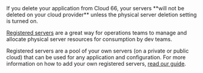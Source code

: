 <Tabs >

<Tab label="Adding a Cloud Provider">

<FilteredContentBox >
<FilteredContent filter="AWS">
<Partial file="../../src/pages/docs/partials/_aws.md" />
</FilteredContent>

<FilteredContent filter="Azure">
<Partial file="../../src/pages/docs/partials/_azure.md" />
</FilteredContent>

<FilteredContent filter="DigitalOcean">
<Partial file="../../src/pages/docs/partials/_do.md" />
</FilteredContent>

<FilteredContent filter="Google">
<Partial file="../../src/pages/docs/partials/_gce.md" />
</FilteredContent>

<FilteredContent filter="Hetzner Cloud">
<Partial file="../../src/pages/docs/partials/_hetzner.md" />
</FilteredContent>

<FilteredContent filter="Latitude.sh">
<Partial file="../../src/pages/docs/partials/_latitudesh.md" />
</FilteredContent>

<FilteredContent filter="Linode">
<Partial file="../../src/pages/docs/partials/_linode.md" />
</FilteredContent>

<FilteredContent filter="OVHcloud">
<Partial file="../../src/pages/docs/partials/_ovh.md" />
</FilteredContent>

<FilteredContent filter="Packet">
<Partial file="../../src/pages/docs/partials/_packet.md" />
</FilteredContent>

<FilteredContent filter="Vultr">
<Partial file="../../src/pages/docs/partials/_vultr.md" />
</FilteredContent>

</FilteredContentBox>

<Callout type="warning" title="Server deletion">
If you delete your application from Cloud 66, your servers **will not be deleted on your cloud provider** unless the physical server deletion setting is turned on.
</Callout>

</Tab>

<Tab label="Adding Your Own Server">

[Registered servers](/docs/servers/registered-servers) are a great way for operations teams to manage and allocate physical server resources for consumption by dev teams. 

Registered servers are a pool of your own servers (on a private or public cloud) that can be used for any application and configuration. For more information on how to add your own registered servers, [read our guide](/docs/servers/registered-servers).

</Tab>

</Tabs>